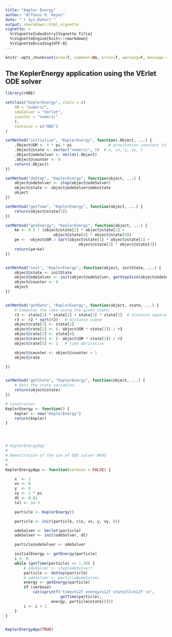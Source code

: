 ```yaml
---
title: "Kepler Energy"
author: "Alfonso R. Reyes"
date: "`r Sys.Date()`"
output: rmarkdown::html_vignette
vignette: >
  %\VignetteIndexEntry{Vignette Title}
  %\VignetteEngine{knitr::rmarkdown}
  %\VignetteEncoding{UTF-8}
---
```


```r
knitr::opts_chunk$set(echo=T, comment=NA, error=T, warning=F, message = F, fig.align = 'center')
```


## The KeplerEnergy application using the VErlet ODE solver

```r
library(rODE)

setClass("KeplerEnergy", slots = c(
    GM = "numeric",
    odeSolver = "Verlet",
    counter = "numeric"
    ),
    contains = c("ODE")
)

setMethod("initialize", "KeplerEnergy", function(.Object, ...) {
    .Object@GM <- 4 * pi * pi                # gravitation constant times combined mass
    .Object@state <- vector("numeric", 5)  # x, vx, y, vy, t
    .Object@odeSolver <- Verlet(.Object)
    .Object@counter <- 0
    return(.Object)
})

setMethod("doStep", "KeplerEnergy", function(object, ...) {
    object@odeSolver <- step(object@odeSolver)
    object@state <- object@odeSolver@ode@state
    object
})

setMethod("getTime", "KeplerEnergy", function(object, ...) {
    return(object@state[5])
})

setMethod("getEnergy", "KeplerEnergy", function(object, ...) {
    ke <- 0.5 * (object@state[2] * object@state[2] +
                     object@state[4] * object@state[4])
    pe <- -object@GM / sqrt(object@state[1] * object@state[1] +
                                object@state[3] * object@state[3])
    return(pe+ke)
})


setMethod("init", "KeplerEnergy", function(object, initState, ...) {
    object@state <- initState
    object@odeSolver <- init(object@odeSolver, getStepSize(object@odeSolver))
    object@counter <- 0
    object
})


setMethod("getRate", "KeplerEnergy", function(object, state, ...) {
    # Computes the rate using the given state.
    r2 <- state[1] * state[1] + state[3] * state[3]  # distance squared
    r3 <- r2 * sqrt(r2)   # distance cubed
    object@rate[1] <- state[2]
    object@rate[2] <- (- object@GM * state[1]) / r3
    object@rate[3] <- state[4]
    object@rate[4] <- (- object@GM * state[3]) / r3
    object@rate[5] <- 1   # time derivative

    object@counter <- object@counter + 1
    object@rate

})


setMethod("getState", "KeplerEnergy", function(object, ...) {
    # Gets the state variables.
    return(object@state)
})

# constructor
KeplerEnergy <- function() {
    kepler <- new("KeplerEnergy")
    return(kepler)
}




# KeplerEnergyApp
#
# Demostration of the use of ODE solver RK45
#
#
KeplerEnergyApp <- function(verbose = FALSE) {

    x  <- 1
    vx <- 0
    y  <- 0
    vy <- 2 * pi
    dt <- 0.01
    tol <- 1e-3

    particle <- KeplerEnergy()

    particle <- init(particle, c(x, vx, y, vy, 0))

    odeSolver <- Verlet(particle)
    odeSolver <- init(odeSolver, dt)

    particle@odeSolver <- odeSolver

    initialEnergy <- getEnergy(particle)
    i <- 0
    while (getTime(particle) <= 1.20) {
        # odeSolver <- step(odeSolver)
        particle <- doStep(particle)
        # odeSolver <- particle@odeSolver
        energy <- getEnergy(particle)
        if (verbose)
            cat(sprintf("time=%12f energy=%12f state[5]=%12f \n",
                        getTime(particle),
                    energy, particle@state[5]))
        i <- i + 1
    }
}


KeplerEnergyApp(TRUE)

```

